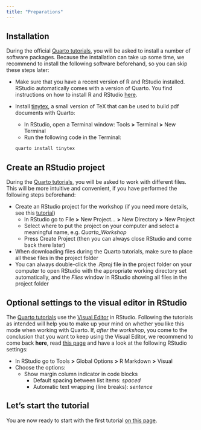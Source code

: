 ```yaml
---
title: "Preparations"
---
```


## Installation

During the official [Quarto tutorials](https://quarto.org/docs/get-started/), you will be asked to install a number of software packages. Because the installation can take up some time, we recommend to install the following software beforehand, so you can skip these steps later:

- Make sure that you have a recent version of R and RStudio installed. RStudio automatically comes with a version of Quarto. You find instructions on how to install R and RStudio [here](https://posit.co/download/rstudio-desktop/).

- Install [tinytex](https://quarto.org/docs/output-formats/pdf-engine.html#installing-tex), a small version of TeX that can be used to build pdf documents with Quarto:
    - In RStudio, open a Terminal window: Tools **>** Terminal **>** New Terminal
    - Run the following code in the Terminal:
    ``` .bash
    quarto install tinytex
    ```

## Create an RStudio project

During the [Quarto tutorials](https://quarto.org/docs/get-started/), you will be asked to work with different files. This will be more intuitive and convenient, if you have performed the following steps beforehand:

- Create an RStudio project for the workshop (if you need more details, see this [tutorial](https://malikaihle.github.io/Introduction-RStudio-Git-GitHub/rstudio_project.html))
    - In RStudio go to File **>** New Project... **>** New Directory **>** New Project
    - Select where to put the project on your computer and select a meaningful name, e.g. *Quarto_Workshop*
    - Press Create Project (then you can always close RStudio and come back there later)
- When downloading files during the Quarto tutorials, make sure to place all these files in the project folder
- You can always double-click the *.Rproj* file in the project folder on your computer to open RStudio with the appropriate working directory set automatically, and the *Files* window in RStudio showing all files in the project folder

## Optional settings to the visual editor in RStudio

The [Quarto tutorials](https://quarto.org/docs/get-started/) use the [Visual Editor](https://quarto.org/docs/visual-editor/) in RStudio. Following the tutorials as intended will help you to make up your mind on whether you like this mode when working with Quarto. If, *after the workshop*, you come to the conclusion that you want to keep using the Visual Editor, we recommend to come back **here**, read [this page](https://quarto.org/docs/visual-editor/markdown.html) and have a look at the following RStudio settings: 

- In RStudio go to Tools **>** Global Options **>** R Markdown **>** Visual
- Choose the options:
  - Show margin column indicator in code blocks
	- Default spacing between list items: *spaced*
	- Automatic text wrapping (line breaks): *sentence*

## Let's start the tutorial
	
You are now ready to start with the first tutorial [on this page](get-started_1.qmd).
	